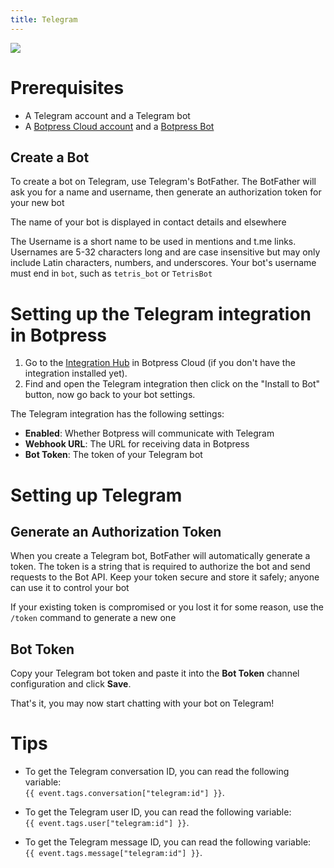 ```yaml
---
title: Telegram
---
```



<img src="./telegram.png" />

<br />

<Youtube url="https://www.youtube.com/embed/w0-UGm4mu74?si=52rCwXFhJgGrX5Pi" />

# Prerequisites

* A Telegram account and a Telegram bot
* A [Botpress Cloud account](https://sso.botpress.cloud) and a [Botpress Bot](https://botpress.com/docs/cloud/getting-started/create-and-publish-your-chatbot/)

## Create a Bot

To create a bot on Telegram, use Telegram's BotFather. The BotFather will ask you for a name and username, then generate an authorization token for your new bot

The name of your bot is displayed in contact details and elsewhere

The Username is a short name to be used in mentions and t.me links. Usernames are 5-32 characters long and are case insensitive but may only include Latin characters, numbers, and underscores. Your bot's username must end in `bot`, such as `tetris_bot` or `TetrisBot`

# Setting up the Telegram integration in Botpress

1. Go to the [Integration Hub](https://app.botpress.cloud/hub) in Botpress Cloud (if you don't have the integration installed yet).
2. Find and open the Telegram integration then click on the "Install to Bot" button, now go back to your bot settings.

The Telegram integration has the following settings:

* **Enabled**: Whether Botpress will communicate with Telegram
* **Webhook URL**: The URL for receiving data in Botpress
* **Bot Token**: The token of your Telegram bot

# Setting up Telegram

## Generate an Authorization Token

When you create a Telegram bot, BotFather will automatically generate a token. The token is a string that is required to authorize the bot and send requests to the Bot API. Keep your token secure and store it safely; anyone can use it to control your bot

If your existing token is compromised or you lost it for some reason, use the `/token` command to generate a new one

## Bot Token

Copy your Telegram bot token and paste it into the **Bot Token** channel configuration and click **Save**.

That's it, you may now start chatting with your bot on Telegram!

# Tips

* To get the Telegram conversation ID, you can read the following variable:\
  `{{ event.tags.conversation["telegram:id"] }}`.

* To get the Telegram user ID, you can read the following variable:\
  `{{ event.tags.user["telegram:id"] }}`.

* To get the Telegram message ID, you can read the following variable:\
  `{{ event.tags.message["telegram:id"] }}`.
